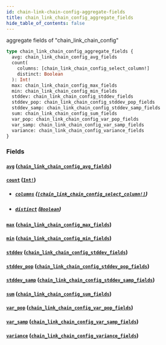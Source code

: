 ```yaml
---
id: chain-link-chain-config-aggregate-fields
title: chain_link_chain_config_aggregate_fields
hide_table_of_contents: false
---
```


aggregate fields of "chain_link_chain_config"

```graphql
type chain_link_chain_config_aggregate_fields {
  avg: chain_link_chain_config_avg_fields
  count(
    columns: [chain_link_chain_config_select_column!]
    distinct: Boolean
  ): Int!
  max: chain_link_chain_config_max_fields
  min: chain_link_chain_config_min_fields
  stddev: chain_link_chain_config_stddev_fields
  stddev_pop: chain_link_chain_config_stddev_pop_fields
  stddev_samp: chain_link_chain_config_stddev_samp_fields
  sum: chain_link_chain_config_sum_fields
  var_pop: chain_link_chain_config_var_pop_fields
  var_samp: chain_link_chain_config_var_samp_fields
  variance: chain_link_chain_config_variance_fields
}
```

### Fields

#### [`avg`](#) ([`chain_link_chain_config_avg_fields`](../objects/chain-link-chain-config-avg-fields))

#### [`count`](#) ([`Int!`](../scalars/int))

- ##### [`columns`](#) ([`[chain_link_chain_config_select_column!]`](../enums/chain-link-chain-config-select-column))

- ##### [`distinct`](#) ([`Boolean`](../scalars/boolean))

#### [`max`](#) ([`chain_link_chain_config_max_fields`](../objects/chain-link-chain-config-max-fields))

#### [`min`](#) ([`chain_link_chain_config_min_fields`](../objects/chain-link-chain-config-min-fields))

#### [`stddev`](#) ([`chain_link_chain_config_stddev_fields`](../objects/chain-link-chain-config-stddev-fields))

#### [`stddev_pop`](#) ([`chain_link_chain_config_stddev_pop_fields`](../objects/chain-link-chain-config-stddev-pop-fields))

#### [`stddev_samp`](#) ([`chain_link_chain_config_stddev_samp_fields`](../objects/chain-link-chain-config-stddev-samp-fields))

#### [`sum`](#) ([`chain_link_chain_config_sum_fields`](../objects/chain-link-chain-config-sum-fields))

#### [`var_pop`](#) ([`chain_link_chain_config_var_pop_fields`](../objects/chain-link-chain-config-var-pop-fields))

#### [`var_samp`](#) ([`chain_link_chain_config_var_samp_fields`](../objects/chain-link-chain-config-var-samp-fields))

#### [`variance`](#) ([`chain_link_chain_config_variance_fields`](../objects/chain-link-chain-config-variance-fields))
